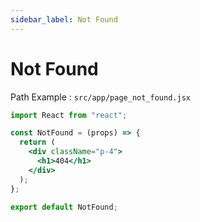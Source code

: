 ```yaml
---
sidebar_label: Not Found
---
```

# Not Found

Path Example : `src/app/page_not_found.jsx`
```jsx
import React from "react";

const NotFound = (props) => {
  return (
    <div className="p-4">
      <h1>404</h1>
    </div>
  );
};

export default NotFound;

```